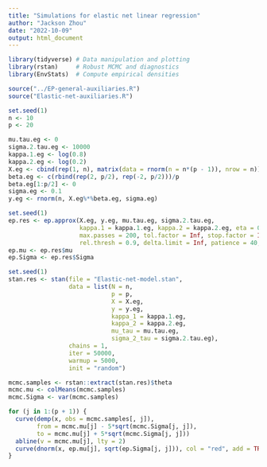 ```yaml
---
title: "Simulations for elastic net linear regression"
author: "Jackson Zhou"
date: "2022-10-09"
output: html_document
---
```


```r
library(tidyverse) # Data manipulation and plotting
library(rstan)     # Robust MCMC and diagnostics
library(EnvStats)  # Compute empirical densities

source("../EP-general-auxiliaries.R")
source("Elastic-net-auxiliaries.R")
```

```r
set.seed(1)
n <- 10
p <- 20

mu.tau.eg <- 0
sigma.2.tau.eg <- 10000
kappa.1.eg <- log(0.8)
kappa.2.eg <- log(0.2)
X.eg <- cbind(rep(1, n), matrix(data = rnorm(n = n*(p - 1)), nrow = n))
beta.eg <- c(rbind(rep(2, p/2), rep(-2, p/2)))/p
beta.eg[1:p/2] <- 0
sigma.eg <- 0.1
y.eg <- rnorm(n, X.eg%*%beta.eg, sigma.eg)
```

```r
set.seed(1)
ep.res <- ep.approx(X.eg, y.eg, mu.tau.eg, sigma.2.tau.eg, 
                    kappa.1 = kappa.1.eg, kappa.2 = kappa.2.eg, eta = 0.5, alpha = 1, lambda.init = 0.5,
                    max.passes = 200, tol.factor = Inf, stop.factor = Inf , abs.thresh = 0.5, 
                    rel.thresh = 0.9, delta.limit = Inf, patience = 40, verbose = TRUE)
ep.mu <- ep.res$mu
ep.Sigma <- ep.res$Sigma
```

```r
set.seed(1)
stan.res <- stan(file = "Elastic-net-model.stan",
                 data = list(N = n,
                             p = p,
                             X = X.eg,
                             y = y.eg,
                             kappa_1 = kappa.1.eg,
                             kappa_2 = kappa.2.eg,
                             mu_tau = mu.tau.eg,
                             sigma_2_tau = sigma.2.tau.eg),
                 chains = 1,
                 iter = 50000,
                 warmup = 5000,
                 init = "random") 

mcmc.samples <- rstan::extract(stan.res)$theta
mcmc.mu <- colMeans(mcmc.samples)
mcmc.Sigma <- var(mcmc.samples)
```

```r
for (j in 1:(p + 1)) {
  curve(demp(x, obs = mcmc.samples[, j]),
        from = mcmc.mu[j] - 5*sqrt(mcmc.Sigma[j, j]),
        to = mcmc.mu[j] + 5*sqrt(mcmc.Sigma[j, j]))
  abline(v = mcmc.mu[j], lty = 2)
  curve(dnorm(x, ep.mu[j], sqrt(ep.Sigma[j, j])), col = "red", add = TRUE)
}
```
